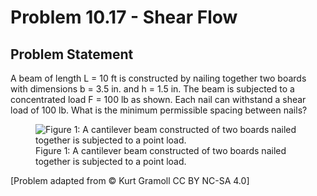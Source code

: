 # Problem 10.17 - Shear Flow {.unnumbered}

## Problem Statement

A beam of length L = 10 ft is constructed by nailing together two boards with dimensions b = 3.5 in. and h = 1.5 in. The beam is subjected to a concentrated load F = 100 lb as shown. Each nail can withstand a shear load of 100 lb. What is the minimum permissible spacing between nails?


![Figure 1: A cantilever beam constructed of two boards nailed together is subjected to a point load.](images/380.png){fig-alt="A beam of length L is secured to the wall on the left end. A force F is applied at the right end. The beam has a cross section of height h and width b, with a nail at b/2 going through the beam."}

\[Problem adapted from © Kurt Gramoll CC BY NC-SA 4.0\]